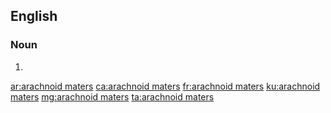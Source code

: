 ==English==

===Noun===
{{head|en|plural}}

# {{plural of|arachnoid mater|lang=en}}

[[ar:arachnoid maters]]
[[ca:arachnoid maters]]
[[fr:arachnoid maters]]
[[ku:arachnoid maters]]
[[mg:arachnoid maters]]
[[ta:arachnoid maters]]